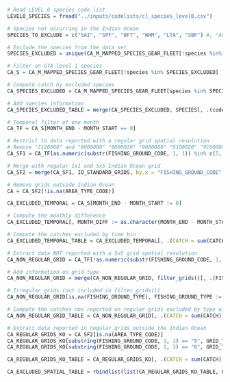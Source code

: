 ```r
# Read LEVEL 0 species code list
LEVEL0_SPECIES = fread("../inputs/codelists/cl_species_level0.csv")

# Species not occurring in the Indian Ocean
SPECIES_TO_EXCLUDE = c("SAI", "SPF", "BFT", "WHM", "LTA", "SBF") #, "AG01", "AG02", "AG06", "AG07", "AG34", "AG35")

# Exclude the species from the data set
SPECIES_EXCLUDED = unique(CA_M_MAPPED_SPECIES_GEAR_FLEET[!species %in% LEVEL0_SPECIES$code | species %in% SPECIES_TO_EXCLUDE, SPECIES_CODE])

# Filter on GTA level 1 species
CA_S = CA_M_MAPPED_SPECIES_GEAR_FLEET[!species %in% SPECIES_EXCLUDED]
```

```r
# Compute catch by excluded species
CA_SPECIES_EXCLUDED = CA_M_MAPPED_SPECIES_GEAR_FLEET[species %in% SPECIES_EXCLUDED, .(YEAR_INITIAL = min(YEAR), YEAR_FINAL = max(YEAR), CATCH = sum(CATCH)), keyby = .(species, CATCH_UNIT_CODE)]

# Add species information
CA_SPECIES_EXCLUDED_TABLE = merge(CA_SPECIES_EXCLUDED, SPECIES[, .(code, name_en, definition, taxon_family)], by.x = "species", by.y = "code", all.x = TRUE)[, .(CODE = species, FAMILY = taxon_family, NAME = name_en, SCIENTIFIC_NAME = definition, YEAR_INITIAL, YEAR_FINAL, UNIT = CATCH_UNIT_CODE, CATCH = CATCH)][order(FAMILY, CODE)]
```


```r
# Temporal filter of one month
CA_TF = CA_S[MONTH_END - MONTH_START == 0]

# Restrict to data reported with a regular grid spatial resolution
# Remove "2120060" and "9000000" "9000020" "9000080" "9100020" "9100080" "9200020" "9200080" 
CA_SF1 = CA_TF[as.numeric(substr(FISHING_GROUND_CODE, 1, 1)) %in% c(5, 6)]

# Merge with regular 1x1 and 5x5 Indian Ocean grid
CA_SF2 = merge(CA_SF1, IO_STANDARD_GRIDS, by.x = "FISHING_GROUND_CODE", by.y = "CODE", all.x = TRUE)

# Remove grids outside Indian Ocean
CA = CA_SF2[!is.na(AREA_TYPE_CODE)]
```

```r
CA_EXCLUDED_TEMPORAL = CA_S[MONTH_END - MONTH_START != 0]

# Compute the monthly difference
CA_EXCLUDED_TEMPORAL[, MONTH_DIFF := as.character(MONTH_END - MONTH_START + 1)]

# Compute the catches excluded by time bin
CA_EXCLUDED_TEMPORAL_TABLE = CA_EXCLUDED_TEMPORAL[, .(CATCH = sum(CATCH)), keyby = .(MONTH_DIFF, UNIT = CATCH_UNIT_CODE)]
```

```r
# Extract data NOT reported with a 5x5 grid spatial resolution
CA_NON_REGULAR_GRID = CA_TF[!as.numeric(substr(FISHING_GROUND_CODE, 1, 1)) %in% c(5, 6)]

# Add information on grid type
CA_NON_REGULAR_GRID = merge(CA_NON_REGULAR_GRID, filter_grids()[, .(FISHING_GROUND_CODE, FISHING_GROUND_TYPE)], by = "FISHING_GROUND_CODE", all.x = TRUE)

# Irregular grids (not included in filter_grids())
CA_NON_REGULAR_GRID[is.na(FISHING_GROUND_TYPE), FISHING_GROUND_TYPE := "IRREGULAR"]

# Compute the catches non reported on regular grids excluded by type of grid
CA_NON_REGULAR_GRID_TABLE = CA_NON_REGULAR_GRID[, .(CATCH = sum(CATCH)), keyby = .(GRID_TYPE = FISHING_GROUND_TYPE, UNIT = CATCH_UNIT_CODE)]

# Extract data reported in regular grids outside the Indian Ocean
CA_REGULAR_GRIDS_KO = CA_SF2[is.na(AREA_TYPE_CODE)]
CA_REGULAR_GRIDS_KO[substring(FISHING_GROUND_CODE, 1, 1) == "5", GRID_TYPE := "GRID01x01"]
CA_REGULAR_GRIDS_KO[substring(FISHING_GROUND_CODE, 1, 1) == "6", GRID_TYPE := "GRID05x05"]

CA_REGULAR_GRIDS_KO_TABLE = CA_REGULAR_GRIDS_KO[, .(CATCH = sum(CATCH)), keyby = .(GRID_TYPE, UNIT = CATCH_UNIT_CODE)]

CA_EXCLUDED_SPATIAL_TABLE = rbindlist(list(CA_REGULAR_GRIDS_KO_TABLE, CA_NON_REGULAR_GRID_TABLE))
```


